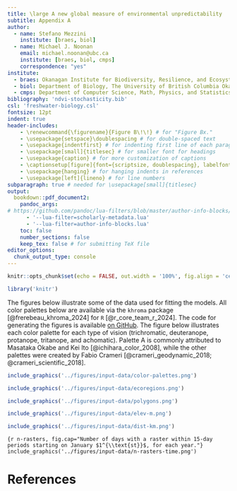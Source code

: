 ```yaml
---
title: \large A new global measure of environmental unpredictability 
subtitle: Appendix A
author:
  - name: Stefano Mezzini
    institute: [braes, biol]
  - name: Michael J. Noonan
    email: michael.noonan@ubc.ca
    institute: [braes, biol, cmps]
    correspondence: "yes"
institute:
  - braes: Okanagan Institute for Biodiversity, Resilience, and Ecosystem Services, The University of British Columbia Okanagan, Kelowna, British Columbia, Canada.
  - biol: Department of Biology, The University of British Columbia Okanagan, Kelowna, British Columbia, Canada.
  - cmps: Department of Computer Science, Math, Physics, and Statistics, The University of British Columbia Okanagan, Kelowna, British Columbia, Canada.
bibliography: 'ndvi-stochasticity.bib'
csl: 'freshwater-biology.csl'
fontsize: 12pt
indent: true
header-includes:
    - \renewcommand{\figurename}{Figure B\!\!} # for "Figure Bx."
    - \usepackage{setspace}\doublespacing # for double-spaced text
    - \usepackage{indentfirst} # for indenting first line of each paragraph
    - \usepackage[small]{titlesec} # for smaller font for headings
    - \usepackage{caption} # for more customization of captions
    - \captionsetup[figure]{font={scriptsize, doublespacing}, labelfont=bf, aboveskip=4pt, belowskip=-15pt}
    - \usepackage{hanging} # for hanging indents in references
    - \usepackage[left]{lineno} # for line numbers
subparagraph: true # needed for \usepackage[small]{titlesec}
output:
  bookdown::pdf_document2:
    pandoc_args:
# https://github.com/pandoc/lua-filters/blob/master/author-info-blocks/README.md
      - '--lua-filter=scholarly-metadata.lua'
      - '--lua-filter=author-info-blocks.lua'
    toc: false
    number_sections: false
    keep_tex: false # for submitting TeX file
editor_options:
  chunk_output_type: console
---
```


\clearpage

```r
knitr::opts_chunk$set(echo = FALSE, out.width = '100%', fig.align = 'center')
```

```r
library('knitr')
```

\noindent The figures below illustrate some of the data used for fitting the models. All color palettes below are available via the `khroma` package [@frerebeau_khroma_2024] for `R` [@r_core_team_r_2024]. The code for generating the figures is available [on GitHub](https://github.com/QuantitativeEcologyLab/ndvi-stochasticity/blob/main/analysis/figures/input-data.R). The figure below illustrates each color palette for each type of vision (trichromatic, deuteranope, protanope, tritanope, and achomatic). Palette A is commonly attributed to Masataka Okabe and Kei Ito [@ichihara_color_2008], while the other palettes were created by Fabio Crameri [@crameri_geodynamic_2018; @crameri_scientific_2018].

```r
include_graphics('../figures/input-data/color-palettes.png')
```

```r
include_graphics('../figures/input-data/ecoregions.png')
```

```r
include_graphics('../figures/input-data/polygons.png')
```

```r
include_graphics('../figures/input-data/elev-m.png')
```

```r
include_graphics('../figures/input-data/dist-km.png')
```

```{r n-rasters, fig.cap="Number of days with a raster within 15-day periods starting on January $1^{\\text{st}}$, for each year."}
include_graphics('../figures/input-data/n-rasters-time.png')
```

\clearpage

# References
